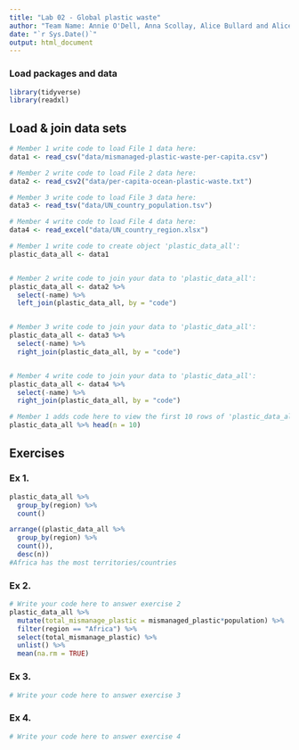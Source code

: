 ```yaml
---
title: "Lab 02 - Global plastic waste"
author: "Team Name: Annie O'Dell, Anna Scollay, Alice Bullard and Alice Miller"
date: "`r Sys.Date()`"
output: html_document
---
```


### Load packages and data

```r
library(tidyverse)
library(readxl)
```


## Load & join data sets

```r
# Member 1 write code to load File 1 data here:
data1 <- read_csv("data/mismanaged-plastic-waste-per-capita.csv")

# Member 2 write code to load File 2 data here:
data2 <- read_csv2("data/per-capita-ocean-plastic-waste.txt")

# Member 3 write code to load File 3 data here:
data3 <- read_tsv("data/UN_country_population.tsv")

# Member 4 write code to load File 4 data here:
data4 <- read_excel("data/UN_country_region.xlsx")

```



```r
# Member 1 write code to create object 'plastic_data_all':
plastic_data_all <- data1


# Member 2 write code to join your data to 'plastic_data_all':
plastic_data_all <- data2 %>%
  select(-name) %>%
  left_join(plastic_data_all, by = "code")


# Member 3 write code to join your data to 'plastic_data_all':
plastic_data_all <- data3 %>%
  select(-name) %>%
  right_join(plastic_data_all, by = "code")


# Member 4 write code to join your data to 'plastic_data_all':
plastic_data_all <- data4 %>%
  select(-name) %>%
  right_join(plastic_data_all, by = "code")


```


```r
# Member 1 adds code here to view the first 10 rows of 'plastic_data_all'
plastic_data_all %>% head(n = 10)


```



## Exercises

### Ex 1.

```r
plastic_data_all %>%
  group_by(region) %>%
  count()

arrange((plastic_data_all %>%
  group_by(region) %>%
  count()), 
  desc(n))
#Africa has the most territories/countries
```



### Ex 2.

```r
# Write your code here to answer exercise 2
plastic_data_all %>% 
  mutate(total_mismanage_plastic = mismanaged_plastic*population) %>%
  filter(region == "Africa") %>%
  select(total_mismanage_plastic) %>%
  unlist() %>%
  mean(na.rm = TRUE)
```


### Ex 3.

```r
# Write your code here to answer exercise 3


```


### Ex 4.

```r
# Write your code here to answer exercise 4



```
